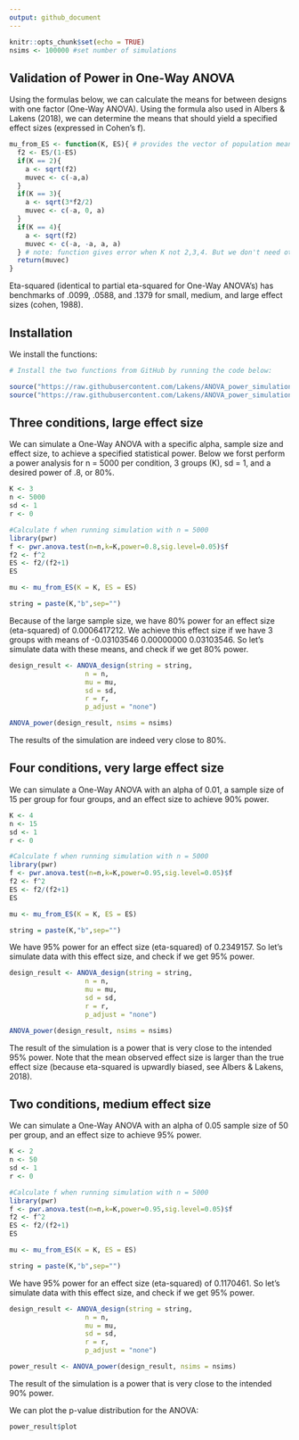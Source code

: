 ```yaml
---
output: github_document
---
```


```r
knitr::opts_chunk$set(echo = TRUE)
nsims <- 100000 #set number of simulations
```

## Validation of Power in One-Way ANOVA

Using the formulas below, we can calculate the means for between designs with one factor (One-Way ANOVA). Using the formula also used in Albers & Lakens (2018), we can determine the means that should yield a specified effect sizes (expressed in Cohen's f).

```r
mu_from_ES <- function(K, ES){ # provides the vector of population means for a given population ES and nr of groups
  f2 <- ES/(1-ES)
  if(K == 2){
    a <- sqrt(f2)
    muvec <- c(-a,a)
  }
  if(K == 3){
    a <- sqrt(3*f2/2)
    muvec <- c(-a, 0, a)
  }
  if(K == 4){
    a <- sqrt(f2)
    muvec <- c(-a, -a, a, a)
  } # note: function gives error when K not 2,3,4. But we don't need other K.
  return(muvec)
}

```

Eta-squared (identical to partial eta-squared for One-Way ANOVA's) has benchmarks of .0099, .0588, and .1379 for small, medium, and large effect sizes (cohen, 1988). 

## Installation

We install the functions:

```r
# Install the two functions from GitHub by running the code below:

source("https://raw.githubusercontent.com/Lakens/ANOVA_power_simulation/master/ANOVA_design.R")
source("https://raw.githubusercontent.com/Lakens/ANOVA_power_simulation/master/ANOVA_power.R")
```

## Three conditions, large effect size

We can simulate a One-Way ANOVA with a specific alpha, sample size and effect size, to achieve a specified statistical power. Below we forst perform a power analysis for n = 5000 per condition, 3 groups (K), sd = 1, and a desired power of .8, or 80%. 

```r
K <- 3
n <- 5000
sd <- 1
r <- 0

#Calculate f when running simulation with n = 5000
library(pwr)
f <- pwr.anova.test(n=n,k=K,power=0.8,sig.level=0.05)$f
f2 <- f^2
ES <- f2/(f2+1)
ES

mu <- mu_from_ES(K = K, ES = ES)

string = paste(K,"b",sep="")
```
Because of the large sample size, we have 80% power for an effect size (eta-squared) of 0.0006417212. We achieve this effect size if we have 3 groups with means of -0.03103546  0.00000000  0.03103546. So let's simulate data with these means, and check if we get 80% power. 

```r
design_result <- ANOVA_design(string = string,
                   n = n, 
                   mu = mu, 
                   sd = sd, 
                   r = r, 
                   p_adjust = "none")

ANOVA_power(design_result, nsims = nsims)

```

The results of the simulation are indeed very close to 80%. 

## Four conditions, very large effect size

We can simulate a One-Way ANOVA with an alpha of 0.01, a sample size of 15 per group for four groups, and an effect size to achieve 90% power. 

```r
K <- 4
n <- 15
sd <- 1
r <- 0

#Calculate f when running simulation with n = 5000
library(pwr)
f <- pwr.anova.test(n=n,k=K,power=0.95,sig.level=0.05)$f
f2 <- f^2
ES <- f2/(f2+1)
ES

mu <- mu_from_ES(K = K, ES = ES)

string = paste(K,"b",sep="")
```
We have 95% power for an effect size (eta-squared) of 0.2349157. So let's simulate data with this effect size, and check if we get 95% power. 

```r
design_result <- ANOVA_design(string = string,
                   n = n, 
                   mu = mu, 
                   sd = sd, 
                   r = r, 
                   p_adjust = "none")

ANOVA_power(design_result, nsims = nsims)

```

The result of the simulation is a power that is very close to the intended 95% power. Note that the mean observed effect size is larger than the true effect size (because eta-squared is upwardly biased, see Albers & Lakens, 2018). 

## Two conditions, medium effect size

We can simulate a One-Way ANOVA with an alpha of 0.05 sample size of 50 per group, and an effect size to achieve 95% power. 

```r
K <- 2
n <- 50
sd <- 1
r <- 0

#Calculate f when running simulation with n = 5000
library(pwr)
f <- pwr.anova.test(n=n,k=K,power=0.95,sig.level=0.05)$f
f2 <- f^2
ES <- f2/(f2+1)
ES

mu <- mu_from_ES(K = K, ES = ES)

string = paste(K,"b",sep="")
```
We have 95% power for an effect size (eta-squared) of 0.1170461. So let's simulate data with this effect size, and check if we get 95% power. 

```r
design_result <- ANOVA_design(string = string,
                   n = n, 
                   mu = mu, 
                   sd = sd, 
                   r = r, 
                   p_adjust = "none")

power_result <- ANOVA_power(design_result, nsims = nsims)
```

The result of the simulation is a power that is very close to the intended 90% power.

We can plot the p-value distribution for the ANOVA:

```r
power_result$plot
```

